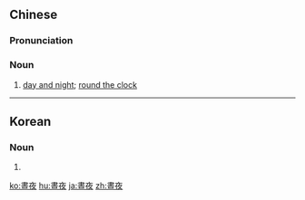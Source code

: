 {{also|昼夜}}
==Chinese==
{{zh-forms|s=昼夜}}

===Pronunciation===
{{zh-pron
|m=zhòuyè
|ma=Zh-zhòuyè.ogg
|c=zau3 je6
|h=pfs=chu-ya
|mn=tiù-iā
|cat=n
}}

===Noun===
{{zh-noun}}

# [[day and night]]; [[round the clock]]

{{zh-cat|Time}}

----

==Korean==
{{ko-hanjatab}}

===Noun===
{{ko-noun|hangeul=주야}}

# {{hanja form of|주야|day and night}}

[[ko:晝夜]]
[[hu:晝夜]]
[[ja:晝夜]]
[[zh:晝夜]]